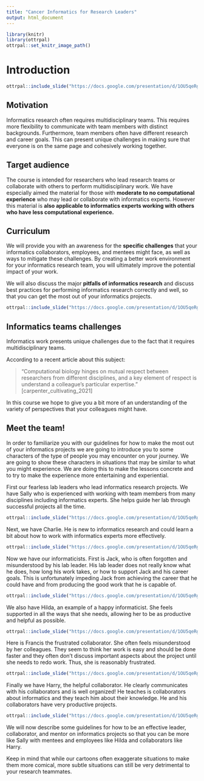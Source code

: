 ```yaml
---
title: "Cancer Informatics for Research Leaders"
output: html_document
---
```



```r
library(knitr)
library(ottrpal)
ottrpal::set_knitr_image_path()
```


# Introduction 

```r
ottrpal::include_slide("https://docs.google.com/presentation/d/1OU5qeRgN_fojGbcyu2qEdwlcKpDO6BveWtYW_u1Hqd4/export/png?id=1OU5qeRgN_fojGbcyu2qEdwlcKpDO6BveWtYW_u1Hqd4&pageid=gcf28d80132_0_418")
```

## Motivation

Informatics research often requires multidisciplinary teams. This requires more flexibility to communicate with team members with distinct backgrounds. Furthermore, team members often have different research and career goals. This can present unique challenges in making sure that everyone is on the same page and cohesively working together. 


## Target audience

The course is intended for researchers who lead research teams or collaborate with others to perform multidisciplinary work. We have especially aimed the material for those with **moderate to no computational experience** who may lead or collaborate with informatics experts. However this material is **also applicable to informatics experts working with others who have less computational experience.**

## Curriculum

We will provide you with an awareness for the **specific challenges** that your informatics collaborators, employees, and mentees might face, as well as ways to mitigate these challenges. By creating a better work environment for your informatics research team, you will ultimately improve the potential impact of your work. 

We will also discuss the major **pitfalls of informatics research** and discuss best practices for performing informatics research correctly and well, so that you can get the most out of your informatics projects.

```r
ottrpal::include_slide("https://docs.google.com/presentation/d/1OU5qeRgN_fojGbcyu2qEdwlcKpDO6BveWtYW_u1Hqd4/edit#slide=id.gf4c01e4dca_56_0")
```

## Informatics teams challenges

Informatics work presents unique challenges due to the fact that it requires multidisciplinary teams. 

According to a recent article about this subject:

> "Computational biology hinges on mutual respect between researchers from different disciplines, and a key element of respect is understand a colleague's particular expertise." [carpenter_cultivating_2021]


In this course we hope to give you a bit more of an understanding of the variety of perspectives that your colleagues might have.

## Meet the team!

In order to familiarize you with our guidelines for how to make the most out of your informatics projects we are going to introduce you to some characters of the type of people you may encounter on your journey. We are going to show these characters in situations that may be similar to what you might experience. We are doing this to make the lessons concrete and to try to make the experience more entertaining and experiential.


First our fearless lab leaders who lead informatics research projects. We have Sally who is experienced with working with team members from many disciplines including informatics experts. She helps guide her lab through successful projects all the time.


```r
ottrpal::include_slide("https://docs.google.com/presentation/d/1OU5qeRgN_fojGbcyu2qEdwlcKpDO6BveWtYW_u1Hqd4/edit#slide=id.gc53d3d234f_0_125")
```

Next, we have Charlie. He is new to informatics research and could learn a bit about how to work with informatics experts more effectively.


```r
ottrpal::include_slide("https://docs.google.com/presentation/d/1OU5qeRgN_fojGbcyu2qEdwlcKpDO6BveWtYW_u1Hqd4/edit#slide=id.gc53d3d234f_0_103")
```

Now we have our informaticists. First is Jack, who is often forgotten and misunderstood by his lab leader. His lab leader does not really know what he does, how long his work takes, or how to support Jack and his career goals. This is unfortunately impeding Jack from achieving the career that he could have and from producing the good work that he is capable of. 


```r
ottrpal::include_slide("https://docs.google.com/presentation/d/1OU5qeRgN_fojGbcyu2qEdwlcKpDO6BveWtYW_u1Hqd4/edit#slide=id.gc53d3d234f_0_11")
```

We also have Hilda, an example of a happy informaticist. She feels supported in all the ways that she needs, allowing her to be as productive and helpful as possible.


```r
ottrpal::include_slide("https://docs.google.com/presentation/d/1OU5qeRgN_fojGbcyu2qEdwlcKpDO6BveWtYW_u1Hqd4/edit#slide=id.gc53d3d234f_0_148")
```

Here is Francis the frustrated collaborator. She often feels misunderstood by her colleagues. They seem to think her work is easy and should be done faster and they often don't discuss important aspects about the project until she needs to redo work. Thus, she is reasonably frustrated.


```r
ottrpal::include_slide("https://docs.google.com/presentation/d/1OU5qeRgN_fojGbcyu2qEdwlcKpDO6BveWtYW_u1Hqd4/edit#slide=id.gc53d3d234f_0_175")
```


Finally we have Harry, the helpful collaborator. He clearly communicates with his collaborators and is well organized! He teaches is collaborators about informatics and they teach him about their knowledge.  He and his collaborators have very productive projects. 


```r
ottrpal::include_slide("https://docs.google.com/presentation/d/1OU5qeRgN_fojGbcyu2qEdwlcKpDO6BveWtYW_u1Hqd4/edit#slide=id.gc53d3d234f_0_45")
```

We will now describe some guidelines for how to be an effective leader, collaborator, and mentor on informatics projects so that you can be more like Sally with mentees and employees like Hilda and collaborators like Harry.

Keep in mind that while our cartoons often exaggerate situations to make them more comical, more subtle situations can still be very detrimental to your research teammates.  

